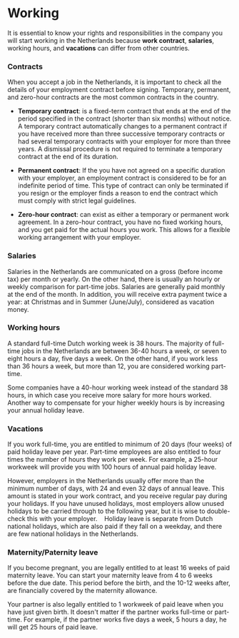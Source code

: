 # Working
It is essential to know your rights and responsibilities in the company you will start working in the Netherlands because **work contract**, **salaries**, working hours, and **vacations** can differ from other countries.

### Contracts 
When you accept a job in the Netherlands, it is important to check all the details of your employment contract before signing. Temporary, permanent, and zero-hour contracts are the most common contracts in the country. 

- **Temporary contract**: is a fixed-term contract that ends at the end of the period specified in the contract (shorter than six months) without notice. A temporary contract automatically changes to a permanent contract if you have received more than three successive temporary contracts or had several temporary contracts with your employer for more than three years. A dismissal procedure is not required to terminate a temporary contract at the end of its duration.

- **Permanent contract**: If the you have not agreed on a specific duration with your employer, an employment contract is considered to be for an indefinite period of time. This type of contract can only be terminated if you resign or the employer finds a reason to end the contract which must comply with strict legal guidelines. 

- **Zero-hour contract**: can exist as either a temporary or permanent work agreement. In a zero-hour contract, you have no fixed working hours, and you get paid for the actual hours you work. This allows for a flexible working arrangement with your employer. 
### Salaries
Salaries in the Netherlands are communicated on a gross (before income tax) per month or yearly. On the other hand, there is usually an hourly or weekly comparison for part-time jobs. Salaries are generally paid monthly at the end of the month. In addition, you will receive extra payment twice a year: at Christmas and in Summer (June/July), considered as vacation money.
### Working hours
A standard full-time Dutch working week is 38 hours. The majority of full-time jobs in the Netherlands are between 36-40 hours a week, or seven to eight hours a day, five days a week. On the other hand, if you work less than 36 hours a week, but more than 12, you are considered working part-time. 

Some companies have a 40-hour working week instead of the standard 38 hours, in which case you receive more salary for more hours worked. Another way to compensate for your higher weekly hours is by increasing your annual holiday leave. 
### Vacations
If you work full-time, you are entitled to minimum of 20 days (four weeks) of paid holiday leave per year. Part-time employees are also entitled to four times the number of hours they work per week. For example, a 25-hour workweek will provide you with 100 hours of annual paid holiday leave.

However, employers in the Netherlands usually offer more than the minimum number of days, with 24 and even 32 days of annual leave. This amount is stated in your work contract, and you receive regular pay during your holidays. If you have unused holidays, most employers allow unused holidays to be carried through to the following year, but it is wise to double-check this with your employer. 
 
<callout>
  Holiday leave is separate from Dutch national holidays, which are also paid if they fall on a weekday, and there are few national holidays in the Netherlands. 
</callout>

### Maternity/Paternity leave
If you become pregnant, you are legally entitled to at least 16 weeks of paid maternity leave. You can start your maternity leave from 4 to 6 weeks before the due date. This period before the birth, and the 10-12 weeks after, are financially covered by the maternity allowance. 

Your partner is also legally entitled to 1 workweek of paid leave when you have just given birth. It doesn't matter if the partner works full-time or part-time. For example, if the partner works five days a week, 5 hours a day, he will get 25 hours of paid leave. 